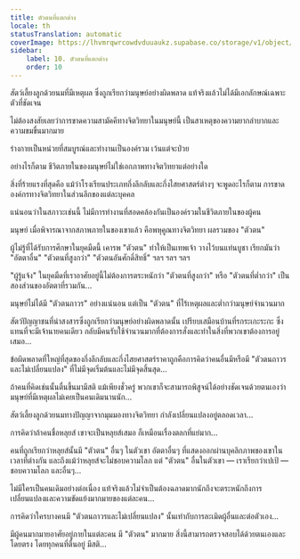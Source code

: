 ```yaml
---
title: ตัวตนที่แตกต่าง
locale: th
statusTranslation: automatic
coverImage: https://lhvmrqwrcowdvduuaukz.supabase.co/storage/v1/object/public/strapi-uploads/small_cover-tratado-de-psicologia-revolucionaria.webp-5e15e1cec4e0ebebcde5d7fc7565d8fd.webp
sidebar:
    label: 10. ตัวตนที่แตกต่าง
    order: 10
---
```

สัตว์เลี้ยงลูกด้วยนมที่มีเหตุผล ซึ่งถูกเรียกว่ามนุษย์อย่างผิดพลาด แท้จริงแล้วไม่ได้มีเอกลักษณ์เฉพาะตัวที่ชัดเจน

ไม่ต้องสงสัยเลยว่าการขาดความสามัคคีทางจิตวิทยาในมนุษย์นี้ เป็นสาเหตุของความยากลำบากและความขมขื่นมากมาย

ร่างกายเป็นหน่วยที่สมบูรณ์และทำงานเป็นองค์รวม เว้นแต่จะป่วย

อย่างไรก็ตาม ชีวิตภายในของมนุษย์ไม่ใช่เอกภาพทางจิตวิทยาแต่อย่างใด

สิ่งที่ร้ายแรงที่สุดคือ แม้ว่าโรงเรียนประเภทกึ่งลึกลับและกึ่งไสยศาสตร์ต่างๆ จะพูดอะไรก็ตาม การขาดองค์กรทางจิตวิทยาในส่วนลึกของแต่ละบุคคล

แน่นอนว่าในสภาวะเช่นนี้ ไม่มีการทำงานที่สอดคล้องกันเป็นองค์รวมในชีวิตภายในของผู้คน

มนุษย์ เมื่อพิจารณาจากสภาพภายในของเขาแล้ว คือพหุคูณทางจิตวิทยา ผลรวมของ "ตัวตน"

ผู้ไม่รู้ที่ได้รับการศึกษาในยุคมืดนี้ เคารพ "ตัวตน" ทำให้เป็นเทพเจ้า วางไว้บนแท่นบูชา เรียกมันว่า "อัตตาอื่น" "ตัวตนที่สูงกว่า" "ตัวตนอันศักดิ์สิทธิ์" ฯลฯ ฯลฯ ฯลฯ

"ผู้รู้แจ้ง" ในยุคมืดที่เราอาศัยอยู่นี้ไม่ต้องการตระหนักว่า "ตัวตนที่สูงกว่า" หรือ "ตัวตนที่ต่ำกว่า" เป็นสองส่วนของอัตตาที่รวมกัน...

มนุษย์ไม่ได้มี "ตัวตนถาวร" อย่างแน่นอน แต่เป็น "ตัวตน" ที่ไร้เหตุผลและต่ำกว่ามนุษย์จำนวนมาก

สัตว์ปัญญาชนที่น่าสงสารซึ่งถูกเรียกว่ามนุษย์อย่างผิดพลาดนั้น เปรียบเสมือนบ้านที่รกระเกะระกะ ซึ่งแทนที่จะมีเจ้านายคนเดียว กลับมีคนรับใช้จำนวนมากที่ต้องการสั่งและทำในสิ่งที่พวกเขาต้องการอยู่เสมอ...

ข้อผิดพลาดที่ใหญ่ที่สุดของกึ่งลึกลับและกึ่งไสยศาสตร์ราคาถูกคือการคิดว่าคนอื่นมีหรือมี "ตัวตนถาวรและไม่เปลี่ยนแปลง" ที่ไม่มีจุดเริ่มต้นและไม่มีจุดสิ้นสุด...

ถ้าคนที่คิดเช่นนั้นตื่นขึ้นมามีสติ แม้เพียงชั่วครู่ พวกเขาก็จะสามารถพิสูจน์ได้อย่างชัดเจนด้วยตนเองว่า มนุษย์ที่มีเหตุผลไม่เคยเป็นคนเดิมนานนัก...

สัตว์เลี้ยงลูกด้วยนมทางปัญญาจากมุมมองทางจิตวิทยา กำลังเปลี่ยนแปลงอยู่ตลอดเวลา...

การคิดว่าถ้าคนชื่อหลุยส์ เขาจะเป็นหลุยส์เสมอ ก็เหมือนเรื่องตลกที่แย่มาก...

คนที่ถูกเรียกว่าหลุยส์นั้นมี "ตัวตน" อื่นๆ ในตัวเขา อัตตาอื่นๆ ที่แสดงออกผ่านบุคลิกภาพของเขาในเวลาที่ต่างกัน และถึงแม้ว่าหลุยส์จะไม่ชอบความโลภ แต่ "ตัวตน" อื่นในตัวเขา — เราเรียกว่าเปเป้ — ชอบความโลภ และอื่นๆ...

ไม่มีใครเป็นคนเดิมอย่างต่อเนื่อง แท้จริงแล้วไม่จำเป็นต้องฉลาดมากนักถึงจะตระหนักถึงการเปลี่ยนแปลงและความขัดแย้งมากมายของแต่ละคน...

การคิดว่าใครบางคนมี "ตัวตนถาวรและไม่เปลี่ยนแปลง" นั้นเท่ากับการละเมิดผู้อื่นและต่อตัวเอง...

มีผู้คนมากมายอาศัยอยู่ภายในแต่ละคน มี "ตัวตน" มากมาย สิ่งนี้สามารถตรวจสอบได้ด้วยตนเองและโดยตรง โดยทุกคนที่ตื่นอยู่ มีสติ...

